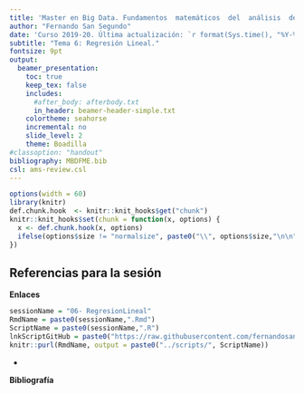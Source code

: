 ```yaml
---
title: 'Master en Big Data. Fundamentos  matemáticos  del  análisis  de  datos.' 
author: "Fernando San Segundo"
date: 'Curso 2019-20. Última actualización: `r format(Sys.time(), "%Y-%m-%d")`'
subtitle: "Tema 6: Regresión Lineal."
fontsize: 9pt
output:
  beamer_presentation:
    toc: true
    keep_tex: false
    includes:
      #after_body: afterbody.txt
      in_header: beamer-header-simple.txt
    colortheme: seahorse
    incremental: no
    slide_level: 2
    theme: Boadilla
#classoption: "handout"    
bibliography: MBDFME.bib
csl: ams-review.csl
---
```


```r
options(width = 60)
library(knitr)
def.chunk.hook  <- knitr::knit_hooks$get("chunk")
knitr::knit_hooks$set(chunk = function(x, options) {
  x <- def.chunk.hook(x, options)
  ifelse(options$size != "normalsize", paste0("\\", options$size,"\n\n", x, "\n\n \\normalsize"), x)
})
```


## Referencias para la sesión

**Enlaces**

```r
sessionName = "06- RegresionLineal"
RmdName = paste0(sessionName,".Rmd")
ScriptName = paste0(sessionName,".R")
lnkScriptGitHub = paste0("https://raw.githubusercontent.com/fernandosansegundo/MBDFME/master/scripts/", ScriptName)
knitr::purl(RmdName, output = paste0("../scripts/", ScriptName))
```

- \link{https://raw.githubusercontent.com/fernandosansegundo/MBDFME/master/scripts/06- RegresionLineal.R}{Código de esta sesión}


**Bibliografía**

